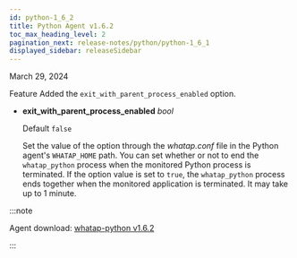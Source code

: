 ```yaml
---
id: python-1_6_2
title: Python Agent v1.6.2
toc_max_heading_level: 2
pagination_next: release-notes/python/python-1_6_1
displayed_sidebar: releaseSidebar
---
```


March 29, 2024

<Status>Feature</Status> Added the <code>exit_with_parent_process_enabled</code> option.

- <b>exit_with_parent_process_enabled</b> <em>bool</em> <br/>

  Default <code>false</code>

  Set the value of the option through the <em>whatap.conf</em> file in the Python agent's <code>WHATAP_HOME</code> path. You can set whether or not to end the <code>whatap_python</code> process when the monitored Python process is terminated. If the option value is set to <code>true</code>, the <code>whatap_python</code> process ends together when the monitored application is terminated. It may take up to 1 minute. 

:::note

Agent download: [whatap-python v1.6.2](https://pypi.org/project/whatap-python/1.6.2/)

:::
